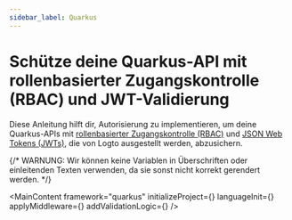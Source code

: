 ```yaml
---
sidebar_label: Quarkus
---
```




# Schütze deine Quarkus-API mit rollenbasierter Zugangskontrolle (RBAC) und JWT-Validierung

Diese Anleitung hilft dir, Autorisierung zu implementieren, um deine Quarkus-APIs mit [rollenbasierter Zugangskontrolle (RBAC)](/authorization/role-based-access-control) und [JSON Web Tokens (JWTs)](https://auth.wiki/jwt), die von Logto ausgestellt werden, abzusichern.

{/* WARNUNG: Wir können keine Variablen in Überschriften oder einleitenden Texten verwenden, da sie sonst nicht korrekt gerendert werden. */}

<MainContent
  framework="quarkus"
  initializeProject={<InitProject />}
  languageInit={<Init />}
  applyMiddleware={<ApplyMiddleware />}
  addValidationLogic={<AddValidationLogic framework="quarkus" />}
/>
